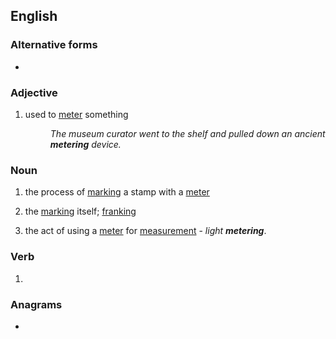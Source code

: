 ==English==

===Alternative forms===
* {{l|en|metering}}

===Adjective===
{{en-adj|-}}

# used to [[meter]] something
#: ''The museum curator went to the shelf and pulled down an ancient '''metering''' device.''

===Noun===
{{en-noun}}
# {{lb|en|chiefly|US}} the process of [[mark]]ing a stamp with a [[meter]]
# {{lb|en|chiefly|US}} the [[mark]]ing itself; [[franking]]
# the act of using a [[meter]] for [[measurement]] - ''light '''metering'''''.

===Verb===
{{head|en|present participle}}

# {{present participle of|meter|lang=en|nocat=1}}

===Anagrams===
* {{anagrams|en|regiment}}